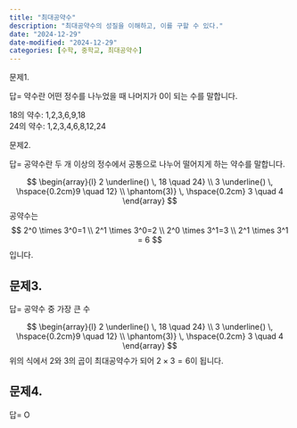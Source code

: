 ```yaml
---
title: "최대공약수"
description: "최대공약수의 성질을 이해하고, 이를 구할 수 있다."
date: "2024-12-29"
date-modified: "2024-12-29"
categories: [수학, 중학교, 최대공약수]
---
```


문제1.

::: {.callout-note title="약수의 정의를 말하고 18과 24의 약수들을 나열하시오." collapse="true" appearance="minimal"}
답= 약수란 어떤 정수를 나누었을 때 나머지가 0이 되는 수를 말합니다.

18의 약수: 1,2,3,6,9,18\
24의 약수: 1,2,3,4,6,8,12,24
:::

문제2.

::: {.callout-note title="공약수의 정의를 말하고, 18과 24의 공약수를 구하시오." collapse="true" appearance="minimal"}
답= 공약수란 두 개 이상의 정수에서 공통으로 나누어 떨어지게 하는 약수를 말합니다.

$$
\begin{array}{l}
2 \underline{) \, 18 \quad 24} \\
3 \underline{) \, \hspace{0.2cm}9 \quad 12} \\
\phantom{3)} \, \hspace{0.2cm} 3 \quad 4
\end{array}
$$ 공약수는 $$
2^0 \times 3^0=1 \\
2^1 \times 3^0=2 \\
2^0 \times 3^1=3 \\
2^1 \times 3^1 = 6
$$ 입니다.
:::

## 문제3.

::: {.callout-note title="최대공약수의 정의를 말하고, 18과 24의 최대공약수를 구하시오" collapse="true" appearance="minimal"}
답= 공약수 중 가장 큰 수

$$
\begin{array}{l}
2 \underline{) \, 18 \quad 24} \\
3 \underline{) \, \hspace{0.2cm}9 \quad 12} \\
\phantom{3)} \, \hspace{0.2cm} 3 \quad 4
\end{array}
$$ 위의 식에서 2와 3의 곱이 최대공약수가 되어 $2 \times 3 =6$이 됩니다.
:::

## 문제4.

::: {.callout-note title="모든 소인수는 약수이지만, 모든 약수는 소인수가 아니다. 맞으면 O, 틀리면 X 하시오" collapse="true" appearance="minimal"}
답= O
:::
